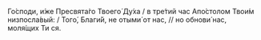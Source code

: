 Го́споди, и́же Пресвята́го Твоего́ Ду́ха / в тре́тий час Апо́столом Твои́м низпосла́вый: / Того́, Благи́й, не отыми́ от нас, // но обнови́ нас, моля́щих Ти ся.
